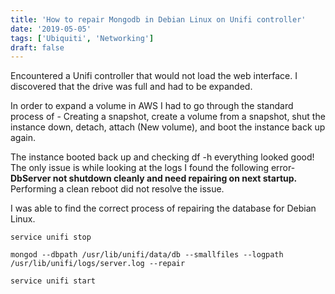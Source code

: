 ```yaml
---
title: 'How to repair Mongodb in Debian Linux on Unifi controller'
date: '2019-05-05'
tags: ['Ubiquiti', 'Networking']
draft: false
---
```

Encountered a Unifi controller that would not load the web interface. I discovered that the drive was full and had to be expanded.  
  
In order to expand a volume in AWS I had to go through the standard process of - Creating a snapshot, create a volume from a snapshot, shut the instance down, detach, attach (New volume), and boot the instance back up again.   
  
The instance booted back up and checking df -h everything looked good! The only issue is while looking at the logs I found the following error- **DbServer not shutdown cleanly and need repairing on next startup.** Performing a clean reboot did not resolve the issue.  
  
I was able to find the correct process of repairing the database for Debian Linux.  
  
``` 
service unifi stop  
  
mongod --dbpath /usr/lib/unifi/data/db --smallfiles --logpath /usr/lib/unifi/logs/server.log --repair  
  
service unifi start  
```